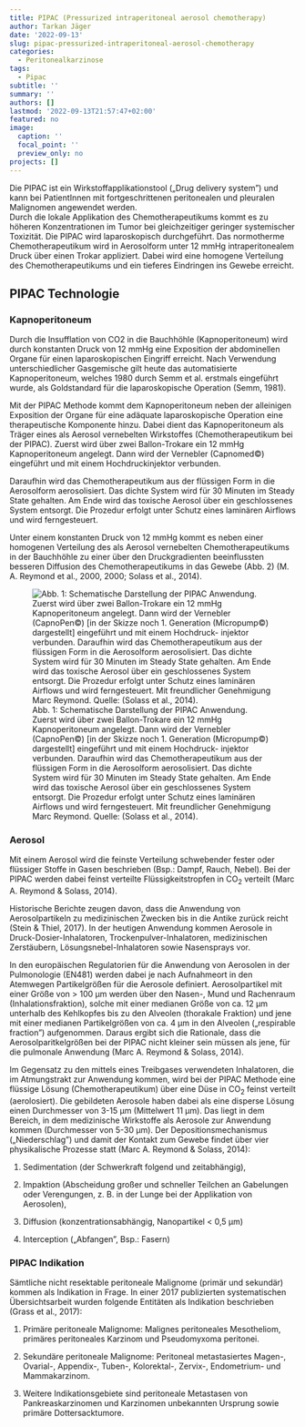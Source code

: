 ```yaml
---
title: PIPAC (Pressurized intraperitoneal aerosol chemotherapy)
author: Tarkan Jäger
date: '2022-09-13'
slug: pipac-pressurized-intraperitoneal-aerosol-chemotherapy
categories:
  - Peritonealkarzinose
tags:
  - Pipac
subtitle: ''
summary: ''
authors: []
lastmod: '2022-09-13T21:57:47+02:00'
featured: no
image:
  caption: ''
  focal_point: ''
  preview_only: no
projects: []
---
```


Die PIPAC ist ein Wirkstoffapplikationstool („Drug delivery system") und kann bei PatientInnen mit fortgeschrittenen peritonealen und pleuralen Malignomen angewendet werden.\
Durch die lokale Applikation des Chemotherapeutikums kommt es zu höheren Konzentrationen im Tumor bei gleichzeitiger geringer systemischer Toxizität. Die PIPAC wird laparoskopisch durchgeführt. Das normotherme Chemotherapeutikum wird in Aerosolform unter 12 mmHg intraperitonealem Druck über einen Trokar appliziert. Dabei wird eine homogene Verteilung des Chemotherapeutikums und ein tieferes Eindringen ins Gewebe erreicht.

## PIPAC Technologie

### Kapnoperitoneum

Durch die Insufflation von CO2 in die Bauchhöhle (Kapnoperitoneum) wird durch konstanten Druck von 12 mmHg eine Exposition der abdominellen Organe für einen laparoskopischen Eingriff erreicht. Nach Verwendung unterschiedlicher Gasgemische gilt heute das automatisierte Kapnoperitoneum, welches 1980 durch Semm et al. erstmals eingeführt wurde, als Goldstandard für die laparoskopische Operation (Semm, 1981).

Mit der PIPAC Methode kommt dem Kapnoperitoneum neben der alleinigen Exposition der Organe für eine adäquate laparoskopische Operation eine therapeutische Komponente hinzu. Dabei dient das Kapnoperitoneum als Träger eines als Aerosol vernebelten Wirkstoffes (Chemotherapeutikum bei der PIPAC). Zuerst wird über zwei Ballon-Trokare ein 12 mmHg Kapnoperitoneum angelegt. Dann wird der Vernebler (Capnomed©) eingeführt und mit einem Hochdruckinjektor verbunden.

Daraufhin wird das Chemotherapeutikum aus der flüssigen Form in die Aerosolform aerosolisiert. Das dichte System wird für 30 Minuten im Steady State gehalten. Am Ende wird das toxische Aerosol über ein geschlossenes System entsorgt. Die Prozedur erfolgt unter Schutz eines laminären Airflows und wird ferngesteuert.

Unter einem konstanten Druck von 12 mmHg kommt es neben einer homogenen Verteilung des als Aerosol vernebelten Chemotherapeutikums in der Bauchhöhle zu einer über den Druckgradienten beeinflussten besseren Diffusion des Chemotherapeutikums in das Gewebe (Abb. 2) (M. A. Reymond et al., 2000, 2000; Solass et al., 2014).

![Abb. 1: Schematische Darstellung der PIPAC Anwendung. Zuerst wird über zwei Ballon-Trokare ein 12 mmHg Kapnoperitoneum angelegt. Dann wird der Vernebler (CapnoPen©) [in der Skizze noch 1. Generation (Micropump©) dargestellt] eingeführt und mit einem Hochdruck- injektor verbunden. Daraufhin wird das Chemotherapeutikum aus der flüssigen Form in die Aerosolform aerosolisiert. Das dichte System wird für 30 Minuten im Steady State gehalten. Am Ende wird das toxische Aerosol über ein geschlossenes System entsorgt. Die Prozedur erfolgt unter Schutz eines laminären Airflows und wird ferngesteuert. Mit freundlicher Genehmigung Marc Reymond. Quelle: (Solass et al., 2014).](featured.jpg)

### Aerosol

Mit einem Aerosol wird die feinste Verteilung schwebender fester oder flüssiger Stoffe in Gasen beschrieben (Bsp.: Dampf, Rauch, Nebel). Bei der PIPAC werden dabei feinst verteilte Flüssigkeitstropfen in CO~2~ verteilt (Marc A. Reymond & Solass, 2014).

Historische Berichte zeugen davon, dass die Anwendung von Aerosolpartikeln zu medizinischen Zwecken bis in die Antike zurück reicht (Stein & Thiel, 2017). In der heutigen Anwendung kommen Aerosole in Druck-Dosier-Inhalatoren, Trockenpulver-Inhalatoren, medizinischen Zerstäubern, Lösungsnebel-Inhalatoren sowie Nasensprays vor.

In den europäischen Regulatorien für die Anwendung von Aerosolen in der Pulmonologie (EN481) werden dabei je nach Aufnahmeort in den Atemwegen Partikelgrößen für die Aerosole definiert. Aerosolpartikel mit einer Größe von \> 100 µm werden über den Nasen-, Mund und Rachenraum (Inhalationsfraktion), solche mit einer medianen Größe von ca. 12 µm unterhalb des Kehlkopfes bis zu den Alveolen (thorakale Fraktion) und jene mit einer medianen Partikelgrößen von ca. 4 µm in den Alveolen („respirable fraction") aufgenommen. Daraus ergibt sich die Rationale, dass die Aerosolparitkelgrößen bei der PIPAC nicht kleiner sein müssen als jene, für die pulmonale Anwendung (Marc A. Reymond & Solass, 2014).

Im Gegensatz zu den mittels eines Treibgases verwendeten Inhalatoren, die im Atmungstrakt zur Anwendung kommen, wird bei der PIPAC Methode eine flüssige Lösung (Chemotherapeutikum) über eine Düse in CO~2~ feinst verteilt (aerolosiert). Die gebildeten Aerosole haben dabei als eine disperse Lösung einen Durchmesser von 3-15 µm (Mittelwert 11 µm). Das liegt in dem Bereich, in dem medizinische Wirkstoffe als Aerosole zur Anwendung kommen (Durchmesser von 5-30 µm). Der Depositionsmechanismus („Niederschlag") und damit der Kontakt zum Gewebe findet über vier physikalische Prozesse statt (Marc A. Reymond & Solass, 2014):

1.  Sedimentation (der Schwerkraft folgend und zeitabhängig),

2.  Impaktion (Abscheidung großer und schneller Teilchen an Gabelungen oder Verengungen, z. B. in der Lunge bei der Applikation von Aerosolen),

3.  Diffusion (konzentrationsabhängig, Nanopartikel \< 0,5 µm)

4.  Interception („Abfangen", Bsp.: Fasern)

### PIPAC Indikation

Sämtliche nicht resektable peritoneale Malignome (primär und sekundär) kommen als Indikation in Frage. In einer 2017 publizierten systematischen Übersichtsarbeit wurden folgende Entitäten als Indikation beschrieben (Grass et al., 2017):

1.  Primäre peritoneale Malignome: Malignes peritoneales Mesotheliom, primäres peritoneales Karzinom und Pseudomyxoma peritonei.

2.  Sekundäre peritoneale Malignome: Peritoneal metastasiertes Magen-, Ovarial-, Appendix-, Tuben-, Kolorektal-, Zervix-, Endometrium- und Mammakarzinom.

3.  Weitere Indikationsgebiete sind peritoneale Metastasen von Pankreaskarzinomen und Karzinomen unbekannten Ursprung sowie primäre Dottersacktumore.
